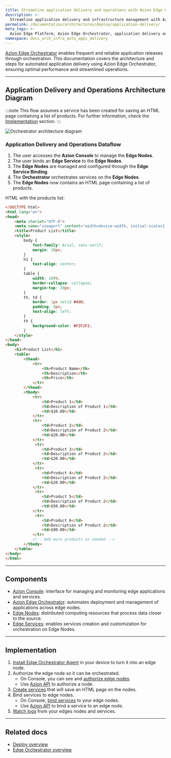 ```yaml
---
title: Streamline application delivery and operations with Azion Edge Orchestrator
description: >-
  Streamline application delivery and infrastructure management with Azion Edge Orchestrator, enhancing performance with efficient management and automated operations.
permalink: /documentation/architectures/deploy/application-delivery/
meta_tags: >-
  Azion Edge Platform, Azion Edge Orchestrator, application delivery automation, edge node management, infrastructure automation, Azion CLI, performance optimization, edge computing
namespace: docs_arch_infra_auto_apps_delivery
---
```


[Azion Edge Orchestrator](/en/documentation/products/deploy/edge-orchestrator/) enables frequent and reliable application releases through orchestration. This documentation covers the architecture and steps for automated application delivery using Azion Edge Orchestrator, ensuring optimal performance and streamlined operations.

---

## Application Delivery and Operations Architecture Diagram

:::note
This flow assumes a service has been created for saving an HTML page containing a list of products. For further information, check the [Implementation](#implementation) section.
:::

![Orchestrator architecture diagram](/assets/docs/images/uploads/infrastructure-arch.png)

### Application Delivery and Operations Dataflow

1. The user accesses the **Azion Console** to manage the **Edge Nodes**.
2. The user binds an **Edge Service** to the **Edge Nodes**.
3. The **Edge Nodes** are managed and configured through the **Edge Service Binding**.
4. The **Orchestrator** orchestrates services on the **Edge Nodes**.
5. The **Edge Nodes** now contains an HTML page containing a list of products.

HTML with the products list: 

```html
<!DOCTYPE html>
<html lang="en">
<head>
    <meta charset="UTF-8">
    <meta name="viewport" content="width=device-width, initial-scale=1.0">
    <title>Product List</title>
    <style>
        body {
            font-family: Arial, sans-serif;
            margin: 20px;
        }
        h1 {
            text-align: center;
        }
        table {
            width: 100%;
            border-collapse: collapse;
            margin-top: 20px;
        }
        th, td {
            border: 1px solid #ddd;
            padding: 8px;
            text-align: left;
        }
        th {
            background-color: #F2F2F2;
        }
    </style>
</head>
<body>
    <h1>Product List</h1>
    <table>
        <thead>
            <tr>
                <th>Product Name</th>
                <th>Description</th>
                <th>Price</th>
            </tr>
        </thead>
        <tbody>
            <tr>
                <td>Product 1</td>
                <td>Description of Product 1</td>
                <td>$10.00</td>
            </tr>
            <tr>
                <td>Product 2</td>
                <td>Description of Product 2</td>
                <td>$20.00</td>
            </tr>
             <tr>
                <td>Product 3</td>
                <td>Description of Product 2</td>
                <td>$20.00</td>
            </tr>
             <tr>
                <td>Product 4</td>
                <td>Description of Product 2</td>
                <td>$20.00</td>
            </tr>
             <tr>
                <td>Product 5</td>
                <td>Description of Product 2</td>
                <td>$50.00</td>
            </tr>
             <tr>
                <td>Product 6</td>
                <td>Description of Product 2</td>
                <td>$90.00</td>
            </tr>
            <!-- Add more products as needed -->
        </tbody>
    </table>
</body>
</html>
```

---

## Components

- [Azion Console](/en/documentation/products/guides/how-to-access-azion-console/): interface for managing and monitoring edge applications and services.
- [Azion Edge Orchestrator](/en/documentation/products/deploy/edge-orchestrator/): automates deployment and management of applications across edge nodes.
- [Edge Nodes](/en/documentation/products/deploy/edge-orchestrator/edge-node/): distributed computing resources that process data closer to the source.
- [Edge Services](/en/documentation/products/deploy/edge-orchestrator/edge-services/): enables services creation and customization for orchestration on Edge Nodes.

---

## Implementation

1. [Install Edge Orchestrator Agent](/en/documentation/products/guides/deploy/install-orchestrator-agent/) in your device to turn it into an edge node.
2. Authorize the edge node so it can be orchestrated.
    - On Console, you can see and [authorize edge nodes](/en/documentation/products/guides/deploy/authorize-an-edge-node/).
    - Use [Azion API](https://api.azion.com/#e6a19e66-71e9-4b10-b50c-c0e0684bf458) to authorize a node.
3. [Create services](/en/documentation/products/guides/deploy/create-edge-service/) that will save an HTML page on the nodes.
4. Bind services to edge nodes.
    - On Console, [bind services](/en/documentation/products/guides/deploy/bind-service-node/) to your edge nodes.
    - Use [Azion API](https://api.azion.com/#230b2947-a706-4143-ae96-3115b8ecd333) to bind a service to an edge node.
5. [Watch logs](/en/documentation/products/guides/deploy/watch-logs/) from your edges nodes and services.

---

## Related docs

- [Deploy overview](/en/documentation/products/deploy/overview/)
- [Edge Orchestrator overview](/en/documentation/products/deploy/edge-orchestrator/)


